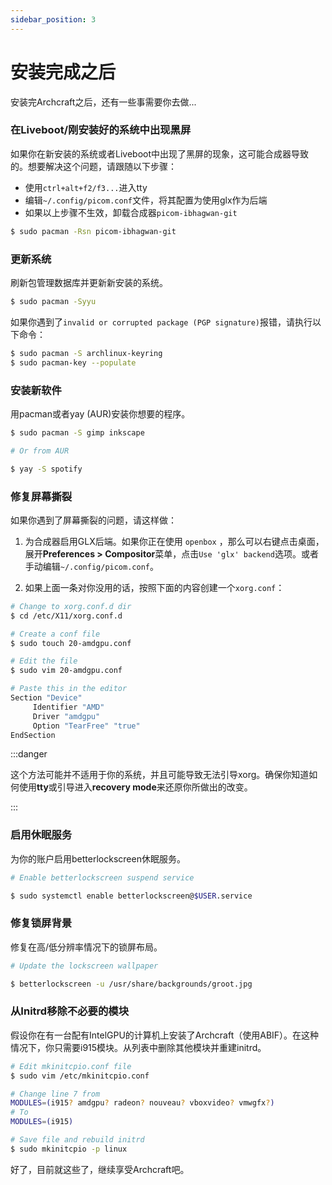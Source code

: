 ```yaml
---
sidebar_position: 3
---
```


# 安装完成之后

安装完Archcraft之后，还有一些事需要你去做...

### 在Liveboot/刚安装好的系统中出现黑屏
如果你在新安装的系统或者Liveboot中出现了黑屏的现象，这可能合成器导致的。想要解决这个问题，请跟随以下步骤：
- 使用`ctrl+alt+f2/f3...`进入tty
- 编辑`~/.config/picom.conf`文件，将其配置为使用glx作为后端
- 如果以上步骤不生效，卸载合成器`picom-ibhagwan-git`
```bash
$ sudo pacman -Rsn picom-ibhagwan-git
```

### 更新系统
刷新包管理数据库并更新新安装的系统。
```bash
$ sudo pacman -Syyu
```

如果你遇到了`invalid or corrupted package (PGP signature)`报错，请执行以下命令：

```bash
$ sudo pacman -S archlinux-keyring
$ sudo pacman-key --populate
```

### 安装新软件
用pacman或者yay (AUR)安装你想要的程序。

```bash
$ sudo pacman -S gimp inkscape

# Or from AUR

$ yay -S spotify		
```

### 修复屏幕撕裂
如果你遇到了屏幕撕裂的问题，请这样做：

1. 为合成器启用GLX后端。如果你正在使用 `openbox` ，那么可以右键点击桌面，展开**Preferences > Compositor**菜单，点击`Use 'glx' backend`选项。或者手动编辑`~/.config/picom.conf`。

1. 如果上面一条对你没用的话，按照下面的内容创建一个`xorg.conf`：

```bash
# Change to xorg.conf.d dir
$ cd /etc/X11/xorg.conf.d

# Create a conf file
$ sudo touch 20-amdgpu.conf

# Edit the file
$ sudo vim 20-amdgpu.conf

# Paste this in the editor
Section "Device"
     Identifier "AMD"
     Driver "amdgpu"
     Option "TearFree" "true"
EndSection						
```
:::danger

这个方法可能并不适用于你的系统，并且可能导致无法引导xorg。确保你知道如何使用**tty**或引导进入**recovery mode**来还原你所做出的改变。

:::

### 启用休眠服务
为你的账户启用betterlockscreen休眠服务。

```bash
# Enable betterlockscreen suspend service

$ sudo systemctl enable betterlockscreen@$USER.service						
```

### 修复锁屏背景
修复在高/低分辨率情况下的锁屏布局。

```bash
# Update the lockscreen wallpaper

$ betterlockscreen -u /usr/share/backgrounds/groot.jpg
```

### 从Initrd移除不必要的模块
假设你在有一台配有IntelGPU的计算机上安装了Archcraft（使用ABIF）。在这种情况下，你只需要i915模块。从列表中删除其他模块并重建initrd。

```bash
# Edit mkinitcpio.conf file
$ sudo vim /etc/mkinitcpio.conf

# Change line 7 from
MODULES=(i915? amdgpu? radeon? nouveau? vboxvideo? vmwgfx?)
# To
MODULES=(i915)

# Save file and rebuild initrd
$ sudo mkinitcpio -p linux						
```

好了，目前就这些了，继续享受Archcraft吧。

